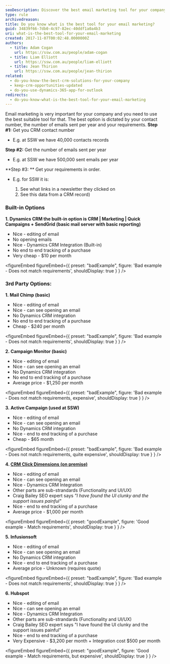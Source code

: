 ```yaml
---
seoDescription: Discover the best email marketing tool for your company's unique needs and requirements.
type: rule
archivedreason:
title: Do you know what is the best tool for your email marketing?
guid: 34839f66-7db0-4c97-82ec-40ddf1a0a4b3
uri: what-is-the-best-tool-for-your-email-marketing
created: 2017-11-07T00:02:48.0000000Z
authors:
  - title: Adam Cogan
    url: https://ssw.com.au/people/adam-cogan
  - title: Liam Elliott
    url: https://ssw.com.au/people/liam-elliott
  - title: Jean Thirion
    url: https://ssw.com.au/people/jean-thirion
related:
  - do-you-know-the-best-crm-solutions-for-your-company
  - keep-crm-opportunities-updated
  - do-you-use-dynamics-365-app-for-outlook
redirects:
  - do-you-know-what-is-the-best-tool-for-your-email-marketing
---
```


Email marketing is very important for your company and you need to use the best suitable tool for that. The best option is dictated by your contact number, the number of emails sent per year and your requirements.
**Step #1:** Get you CRM contact number

- E.g. at SSW we have 40,000 contacts records

**Step #2:** Get the number of emails sent per year

- E.g. at SSW we have 500,000 sent emails per year

**Step #3: ** Get your requirements in order.

- E.g. for SSW it is:

  1. See what links in a newsletter they clicked on
  2. See this data from a CRM record)

### Built-in Options

**1. Dynamics CRM the built-in option is CRM | Marketing | Quick Campaigns + SendGrid (basic mail server with basic reporting)**

- Nice - editing of email
- No opening emails
- Nice - Dynamics CRM Integration (Built-in)
- No end to end tracking of a purchase
- Very cheap - $10 per month

<figureEmbed figureEmbed={{
  preset: "badExample",
  figure: 'Bad example - Does not match requirements',
  shouldDisplay: true
} } />


### 3rd Party Options:

**1. Mail Chimp (basic)**

- Nice - editing of email
- Nice - can see opening an email
- No Dynamics CRM integration
- No end to end tracking of a purchase
- Cheap - $240 per month

<figureEmbed figureEmbed={{
  preset: "badExample",
  figure: 'Bad example - Does not match requirements',
  shouldDisplay: true
} } />


**2. Campaign Monitor (basic)**

- Nice - editing of email
- Nice - can see opening an email
- No Dynamics CRM integration
- No end to end tracking of a purchase
- Average price - $1,250 per month

<figureEmbed figureEmbed={{
  preset: "badExample",
  figure: 'Bad example - Does not match requirements, expensive',
  shouldDisplay: true
} } />


**3. Active Campaign (used at SSW)**

- Nice - editing of email
- Nice - can see opening an email
- No Dynamics CRM integration
- Nice - end to end tracking of a purchase
- Cheap - $65 month

<figureEmbed figureEmbed={{
  preset: "badExample",
  figure: 'Bad example - Does not match requirements, quite expensive',
  shouldDisplay: true
} } />


**4. [CRM Click Dimensions (on premise)](https://clickdimensions.com/pricing/)**

- Nice - editing of email
- Nice - can see opening an email
- Nice - Dynamics CRM Integration
- Other parts are sub-strandards (Functionality and UI/UX)
- Craig Bailey SEO expert says _"I have found the UI clunky and the support issues painful"_
- Nice - end to end tracking of a purchase
- Average price - $1,000 per month

<figureEmbed figureEmbed={{
  preset: "goodExample",
  figure: 'Good example - Match requirements',
  shouldDisplay: true
} } />


**5. Infusionsoft**

- Nice - editing of email
- Nice - can see opening an email
- No Dynamics CRM integration
- Nice - end to end tracking of a purchase
- Average price - Unknown (requires quote)

<figureEmbed figureEmbed={{
  preset: "badExample",
  figure: 'Bad example - Does not match requirements',
  shouldDisplay: true
} } />


**6. Hubspot**

- Nice - editing of email
- Nice - can see opening an email
- Nice - Dynamics CRM Integration
- Other parts are sub-strandards (Functionality and UI/UX)
- Craig Bailey SEO expert says "I have found the UI clunky and the support issues painful"
- Nice - end to end tracking of a purchase
- Very Expensive - $3,200 per month + Integration cost $500 per month

<figureEmbed figureEmbed={{
  preset: "goodExample",
  figure: 'Good example - Match requirements, but expensive',
  shouldDisplay: true
} } />
